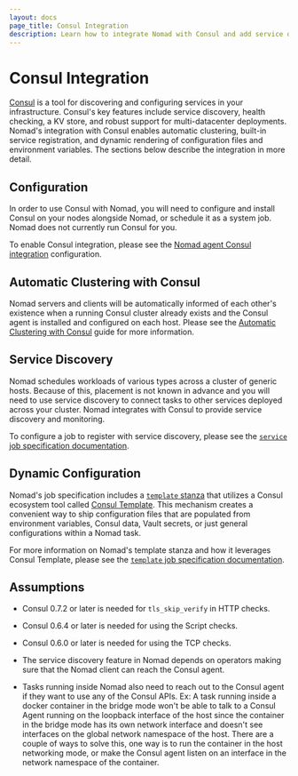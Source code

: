 ```yaml
---
layout: docs
page_title: Consul Integration
description: Learn how to integrate Nomad with Consul and add service discovery to jobs
---
```


# Consul Integration

[Consul][] is a tool for discovering and configuring services in your
infrastructure. Consul's key features include service discovery, health checking,
a KV store, and robust support for multi-datacenter deployments. Nomad's integration
with Consul enables automatic clustering, built-in service registration, and
dynamic rendering of configuration files and environment variables. The sections
below describe the integration in more detail.

## Configuration

In order to use Consul with Nomad, you will need to configure and
install Consul on your nodes alongside Nomad, or schedule it as a system job.
Nomad does not currently run Consul for you.

To enable Consul integration, please see the
[Nomad agent Consul integration](/docs/configuration/consul)
configuration.

## Automatic Clustering with Consul

Nomad servers and clients will be automatically informed of each other's
existence when a running Consul cluster already exists and the Consul agent is
installed and configured on each host. Please see the [Automatic Clustering with
Consul](https://learn.hashicorp.com/tutorials/nomad/clustering) guide for more information.

## Service Discovery

Nomad schedules workloads of various types across a cluster of generic hosts.
Because of this, placement is not known in advance and you will need to use
service discovery to connect tasks to other services deployed across your
cluster. Nomad integrates with Consul to provide service discovery and
monitoring.

To configure a job to register with service discovery, please see the
[`service` job specification documentation][service].

## Dynamic Configuration

Nomad's job specification includes a [`template` stanza](/docs/job-specification/template)
that utilizes a Consul ecosystem tool called [Consul Template](https://github.com/hashicorp/consul-template). This mechanism creates a convenient way to ship configuration files
that are populated from environment variables, Consul data, Vault secrets, or just
general configurations within a Nomad task.

For more information on Nomad's template stanza and how it leverages Consul Template,
please see the [`template` job specification documentation](/docs/job-specification/template).

## Assumptions

- Consul 0.7.2 or later is needed for `tls_skip_verify` in HTTP checks.

- Consul 0.6.4 or later is needed for using the Script checks.

- Consul 0.6.0 or later is needed for using the TCP checks.

- The service discovery feature in Nomad depends on operators making sure that
  the Nomad client can reach the Consul agent.

- Tasks running inside Nomad also need to reach out to the Consul agent if
  they want to use any of the Consul APIs. Ex: A task running inside a docker
  container in the bridge mode won't be able to talk to a Consul Agent running
  on the loopback interface of the host since the container in the bridge mode
  has its own network interface and doesn't see interfaces on the global
  network namespace of the host. There are a couple of ways to solve this, one
  way is to run the container in the host networking mode, or make the Consul
  agent listen on an interface in the network namespace of the container.

[consul]: https://www.consul.io/ 'Consul by HashiCorp'
[service]: /docs/job-specification/service 'Nomad service Job Specification'
